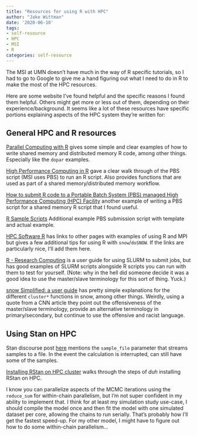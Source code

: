 ```yaml
---
title: "Resources for using R with HPC"
author: "Jake Wittman"
date: '2020-06-10'
tags:
- self-resource
- HPC
- MSI
- R
categories: self-resource
---
```


The MSI at UMN doesn't have much in the way of R specific tutorials, so I had to go to Google to give me a hand figuring out what I need to do in R to make the most of the HPC resources. 

Here are some website I've found helpful and the specific reasons I found them helpful. Others might get more or less out of them, depending on their experience/background. It seems like a lot of these resources have specific portions explaining aspects of the HPC system they're written for:

## General HPC and R resources

[Parallel Computing with R](https://www.glennklockwood.com/data-intensive/r/) gives some simple and clear examples of how to write shared memory and distributed memory R code, among other things. Especially like the `dopar` examples.

[High Performance Computing in R](https://quantdev.ssri.psu.edu/sites/qdev/files/High_Performance_Computing_in_R_Tutorial.html) gave a clear walk through of the PBS script (MSI uses PBS) to run an R script. Also provides functions that are used as part of a shared memory/distributed memory workflow.

[How to submit R code to a Portable Batch System (PBS) managed High Performance Computing (HPC) Facility](https://gist.github.com/brfitzpatrick/132cedf8206ef45abe41f3552819a909) another example of writing a PBS script for a shared memory R script that I found useful.

[R Sample Scripts](https://www.cqu.edu.au/eresearch/high-performance-computing/hpc-sample-code-and-scripts/r-sample-scripts) Additional example PBS submission script with template and actual example.

[HPC Software R](https://www.glue.umd.edu/hpcc/help/software/r.html) has links to other pages with examples of using R and MPI but gives a few additional tips for using R with `snow`/`doSNOW`. If the links are particularly nice, I'll add them here.

[R - Research Computing](https://rcc.uchicago.edu/docs/software/environments/R/index.html) is a user guide for using SLURM to submit jobs, but has good examples of SLURM scripts alongside R scripts you can run with them to test for yourself. (Note: why in the hell did someone decide it was a good idea to use the master/slave terminology for this sort of thing. Yuck.)

[snow Simplified: a user guide](http://www.sfu.ca/~sblay/R/snow.html) has pretty simple explanations for the different `cluster*` functions in snow, among other things. Weirdly, using a quote from a CNN article they point out the offensiveness of the master/slave terminology, provide an alternative terminology in primary/secondary, but continue to use the offensive and racist language.

## Using Stan on HPC

Stan discourse post [here](https://discourse.mc-stan.org/t/running-model-in-a-hpc-and-would-like-to-save-intermediate-outputs/3529/2) mentions the `sample_file` parameter that streams samples to a file. In the event the calculation is interrupted, can still have some of the samples.

[Installing RStan on HPC cluster](https://mlisi.xyz/post/rstan-cluster/) walks through the steps of *duh* installing RStan on HPC.

I know you can parallelize aspects of the MCMC iterations using the `reduce_sum` for within-chain parallelism, but I'm not super confident in my ability to implement that. I think for at least my simulation study use-case, I should compile the model once and then fit the model with one simulated dataset per core, allowing the chains to run serially. That's probably how I'll get the fastest speed-up. For my other model, I might have to figure out how to do some within-chain parallelism...

